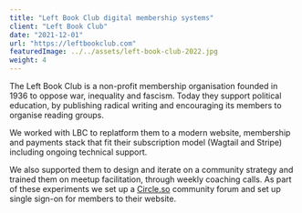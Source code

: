 ```yaml
---
title: "Left Book Club digital membership systems"
client: "Left Book Club"
date: "2021-12-01"
url: "https://leftbookclub.com"
featuredImage: ../../assets/left-book-club-2022.jpg
weight: 4
---
```


The Left Book Club is a non-profit membership organisation founded in 1936 to oppose war, inequality and fascism. Today they support political education, by publishing radical writing and encouraging its members to organise reading groups.

We worked with LBC to replatform them to a modern website, membership and payments stack that fit their subscription model (Wagtail and Stripe) including ongoing technical support.

We also supported them to design and iterate on a community strategy and trained them on meetup facilitation, through weekly coaching calls. As part of these experiments we set up a [Circle.so](https://community.leftbookclub.com) community forum and set up single sign-on for members to their website.